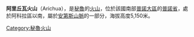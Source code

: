 {{Coord|16|36|4|S|70|2|0|W|display=title}}

'''阿里丘瓦火山'''（Arichua），是[[秘魯|秘魯]]的[[火山|火山]]，位於該國南部[[普諾大區|普諾大區]]的[[普諾省|普諾省]]，處於阿科拉區以南，屬於[[安第斯山脈|安第斯山脈]]的一部分，海拔高度5,150米。

{{Peru-geo-stub}}
[[Category:秘魯火山|Category:秘魯火山]]